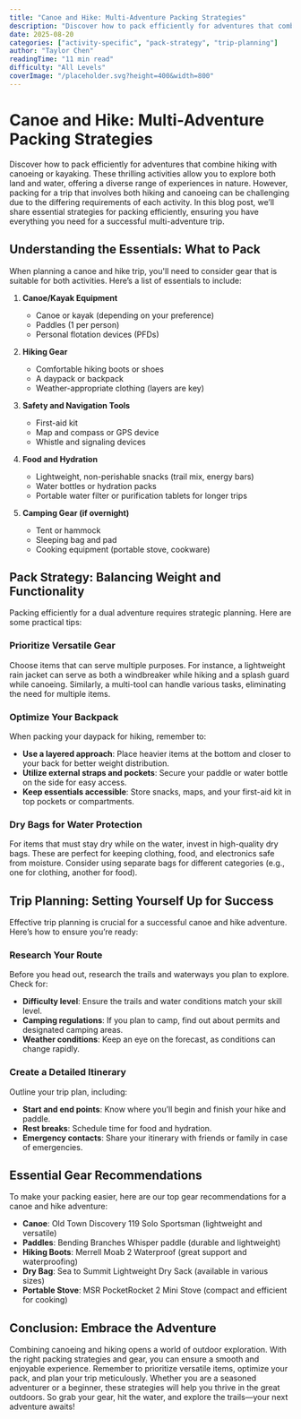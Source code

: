 ```yaml
---
title: "Canoe and Hike: Multi-Adventure Packing Strategies"
description: "Discover how to pack efficiently for adventures that combine hiking with canoeing or kayaking."
date: 2025-08-20
categories: ["activity-specific", "pack-strategy", "trip-planning"]
author: "Taylor Chen"
readingTime: "11 min read"
difficulty: "All Levels"
coverImage: "/placeholder.svg?height=400&width=800"
---
```


# Canoe and Hike: Multi-Adventure Packing Strategies

Discover how to pack efficiently for adventures that combine hiking with canoeing or kayaking. These thrilling activities allow you to explore both land and water, offering a diverse range of experiences in nature. However, packing for a trip that involves both hiking and canoeing can be challenging due to the differing requirements of each activity. In this blog post, we’ll share essential strategies for packing efficiently, ensuring you have everything you need for a successful multi-adventure trip. 

## Understanding the Essentials: What to Pack

When planning a canoe and hike trip, you'll need to consider gear that is suitable for both activities. Here’s a list of essentials to include:

1. **Canoe/Kayak Equipment**
   - Canoe or kayak (depending on your preference)
   - Paddles (1 per person)
   - Personal flotation devices (PFDs)

2. **Hiking Gear**
   - Comfortable hiking boots or shoes
   - A daypack or backpack
   - Weather-appropriate clothing (layers are key)

3. **Safety and Navigation Tools**
   - First-aid kit
   - Map and compass or GPS device
   - Whistle and signaling devices

4. **Food and Hydration**
   - Lightweight, non-perishable snacks (trail mix, energy bars)
   - Water bottles or hydration packs
   - Portable water filter or purification tablets for longer trips

5. **Camping Gear (if overnight)**
   - Tent or hammock
   - Sleeping bag and pad
   - Cooking equipment (portable stove, cookware)

## Pack Strategy: Balancing Weight and Functionality

Packing efficiently for a dual adventure requires strategic planning. Here are some practical tips:

### Prioritize Versatile Gear

Choose items that can serve multiple purposes. For instance, a lightweight rain jacket can serve as both a windbreaker while hiking and a splash guard while canoeing. Similarly, a multi-tool can handle various tasks, eliminating the need for multiple items.

### Optimize Your Backpack

When packing your daypack for hiking, remember to:

- **Use a layered approach**: Place heavier items at the bottom and closer to your back for better weight distribution. 
- **Utilize external straps and pockets**: Secure your paddle or water bottle on the side for easy access.
- **Keep essentials accessible**: Store snacks, maps, and your first-aid kit in top pockets or compartments.

### Dry Bags for Water Protection

For items that must stay dry while on the water, invest in high-quality dry bags. These are perfect for keeping clothing, food, and electronics safe from moisture. Consider using separate bags for different categories (e.g., one for clothing, another for food).

## Trip Planning: Setting Yourself Up for Success

Effective trip planning is crucial for a successful canoe and hike adventure. Here’s how to ensure you’re ready:

### Research Your Route

Before you head out, research the trails and waterways you plan to explore. Check for:

- **Difficulty level**: Ensure the trails and water conditions match your skill level.
- **Camping regulations**: If you plan to camp, find out about permits and designated camping areas.
- **Weather conditions**: Keep an eye on the forecast, as conditions can change rapidly.

### Create a Detailed Itinerary

Outline your trip plan, including:

- **Start and end points**: Know where you’ll begin and finish your hike and paddle.
- **Rest breaks**: Schedule time for food and hydration.
- **Emergency contacts**: Share your itinerary with friends or family in case of emergencies.

## Essential Gear Recommendations

To make your packing easier, here are our top gear recommendations for a canoe and hike adventure:

- **Canoe**: Old Town Discovery 119 Solo Sportsman (lightweight and versatile)
- **Paddles**: Bending Branches Whisper paddle (durable and lightweight)
- **Hiking Boots**: Merrell Moab 2 Waterproof (great support and waterproofing)
- **Dry Bag**: Sea to Summit Lightweight Dry Sack (available in various sizes)
- **Portable Stove**: MSR PocketRocket 2 Mini Stove (compact and efficient for cooking)

## Conclusion: Embrace the Adventure

Combining canoeing and hiking opens a world of outdoor exploration. With the right packing strategies and gear, you can ensure a smooth and enjoyable experience. Remember to prioritize versatile items, optimize your pack, and plan your trip meticulously. Whether you are a seasoned adventurer or a beginner, these strategies will help you thrive in the great outdoors. So grab your gear, hit the water, and explore the trails—your next adventure awaits!